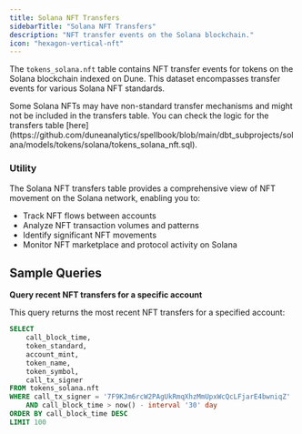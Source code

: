 ```yaml
---
title: Solana NFT Transfers
sidebarTitle: "Solana NFT Transfers"
description: "NFT transfer events on the Solana blockchain."
icon: "hexagon-vertical-nft"
---
```


The `tokens_solana.nft` table contains NFT transfer events for tokens on the Solana blockchain indexed on Dune. This dataset encompasses transfer events for various Solana NFT standards.

<Info>
 Some Solana NFTs may have non-standard transfer mechanisms and might not be included in the transfers table.
 You can check the logic for the transfers table [here](https://github.com/duneanalytics/spellbook/blob/main/dbt_subprojects/solana/models/tokens/solana/tokens_solana_nft.sql).
</Info>

### Utility

The Solana NFT transfers table provides a comprehensive view of NFT movement on the Solana network, enabling you to:

- Track NFT flows between accounts
- Analyze NFT transaction volumes and patterns
- Identify significant NFT movements
- Monitor NFT marketplace and protocol activity on Solana


## Sample Queries

**Query recent NFT transfers for a specific account**

This query returns the most recent NFT transfers for a specified account:

```sql
SELECT
    call_block_time,
    token_standard,
    account_mint,
    token_name,
    token_symbol,
    call_tx_signer
FROM tokens_solana.nft
WHERE call_tx_signer = '7F9KJm6rcW2PAgUkRmqXhzMmUpxWcQcLFjarE4bwniqZ'
    AND call_block_time > now() - interval '30' day
ORDER BY call_block_time DESC
LIMIT 100
```
